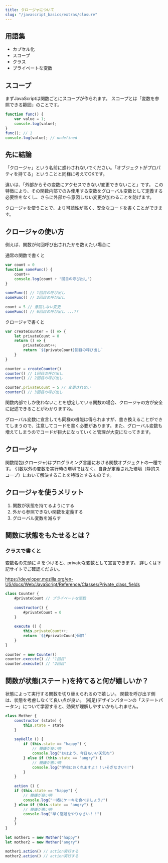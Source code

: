 ```yaml
---
title: クロージャについて
slug: "/javascript_basics/extras/closure"
---
```


## 用語集

- カプセル化
- スコープ
- クラス
- プライベートな変数

## スコープ

まずJavaScriptは関数ごとにスコープが作られます。
スコープとは「変数を参照できる範囲」のことです。

```js
function func() {
    var value = 1;
    console.log(value);
}
func(); // 1
console.log(value); // undefined
```

## 先に結論

「クロージャ」という名前に惑わされないでください。「オブジェクトがプロパティを持てる」ということと同様に考えてOKです。

違いは、「外部からその変数にアクセスできない/変更できないこと」です。
この特徴により、その関数内部でのみ使用する変数をグローバル変数として定義する必要性をなくし、さらに外部から意図しない変更が加わることを防げます。

クロージャを使うことで、より可読性が高く、安全なコードを書くことができます。

## クロージャの使い方

例えば、関数が何回呼び出されたかを数えたい場合に

通常の関数で書くと

```js
var count = 0
function someFunc() {
    count++
    console.log(count + "回目の呼び出し")
}
　
someFunc() // 1回目の呼び出し
someFunc() // 2回目の呼び出し
　
count = 5 // 意図しない変更
someFunc() // 6回目の呼び出し ...??
```

クロージャで書くと

```js
var createCounter = () => {
    let privateCount = 0
    return () => {
        privateCount++;
        return `${privateCount}回目の呼び出し`
    }
}
　
counter = createCounter()
counter() // 1回目の呼び出し
counter() // 2回目の呼び出し
　
counter.privateCount = 5 // 変更されない
counter() // 3回目の呼び出し
```

関数内部でしか使わないことを想定している関数の場合、クロージャの方が安全に記述できることがわかりますね。

グローバル変数に宣言しても同様の機能は得られますが、書き換えることができてしまうので、注意してコードを書く必要があります。また、グローバル変数も増えてしまうのでコードが巨大になっていくと管理が大変になってきます。

## クロージャ

関数閉包(クロージャ)はプログラミング言語における関数オブジェクトの一種です。 引数以外の変数を実行時の環境ではなく、自身が定義された環境（静的スコープ）において解決することを特徴とするものです。

## クロージャを使うメリット

1. 関数が状態を持てるようにする
2. 外から参照できない関数を定義する
3. グローバル変数を減らす


## 関数に状態をもたせるとは？

### クラスで書くと

変数名の先頭に # をつけると、privateな変数として宣言できます。
詳しくは下記サイトでご確認ください。

https://developer.mozilla.org/en-US/docs/Web/JavaScript/Reference/Classes/Private_class_fields

```js
class Counter {
    #privateCount // プライベートな変数
　
    constructor() {
        #privateCount = 0
    }
　
    execute () {
        this.privateCount++;
        return `${#privateCount}回目`
    }
}
　
counter = new Counter()
counter.execute() // "1回目"
counter.execute() // "2回目"
```

## 関数が状態(ステート)を持てると何が嬉しいか？

状態によって実行する関数を切り替えられるので嬉しい。
関数を呼び出す側は、状態を考慮しなくて良い点が良い。
(補足)デザインパターンの「ステートパータン」について学習すると、効果が理解しやすいかもしれません。

```js
class Mother {
    constructor (state) {
        this.state = state
    }
　
    sayHello () {
        if (this.state == "happy") {
            // 機嫌が良い時
            console.log("おはよう、今日もいい天気ね")
        } else if (this.state == "angry") {
            // 機嫌が悪い時
            console.log("学校におくれますよ！！いそぎなさい!!")
        }
    }
　
    action () {
    if (this.state == "happy") {
        // 機嫌が良い時
        console.log("一緒にケーキを食べましょう♪")
    } else if (this.state == "angry") {
        // 機嫌が悪い時
        console.log("早く宿題をやりなさい！！")
    }
    }
}
　
let mother1 = new Mother("happy")
let mother2 = new Mother("angry")
　
mother1.action() // action実行する
mother2.action() // action実行する
```

